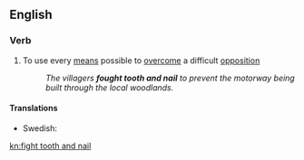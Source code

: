 ==English==

===Verb===
{{head|en|verb|head=to [[fight]] [[tooth]] [[and]] [[nail]]}}

# {{idiomatic}} To use every [[means]] possible to [[overcome]] a difficult [[opposition]]
#: ''The villagers '''fought tooth and nail''' to prevent the motorway being built through the local woodlands.''

====Translations====
{{trans-top|use every means possible to overcome a difficult opposition}}
* Swedish: {{t-|sv|slåss med näbbar och klor}}
{{trans-mid}}
{{trans-bottom}}

[[kn:fight tooth and nail]]